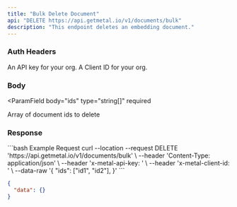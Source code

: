 ```yaml
---
title: "Bulk Delete Document"
api: "DELETE https://api.getmetal.io/v1/documents/bulk"
description: "This endpoint deletes an embedding document."
---
```


### Auth Headers

<ParamField required header="x-metal-api-key" type="string">
  An API key for your org.
</ParamField>

<ParamField required header="x-metal-client-id" type="string">
  A Client ID for your org.
</ParamField>

### Body

<ParamField
  body="ids"
  type="string[]"
  required
>
  Array of document ids to delete
</ParamField>

### Response

<ResponseField name="data" type="object"></ResponseField>

<RequestExample>
```bash Example Request
curl --location --request DELETE 'https://api.getmetal.io/v1/documents/bulk' \
--header 'Content-Type: application/json' \
--header 'x-metal-api-key: <api-key>' \
--header 'x-metal-client-id: <client-id>' \
--data-raw '{
    "ids": ["id1", "id2"],
}'
```

</RequestExample>

<ResponseExample>

```json Response
{
  "data": {}
}
```

</ResponseExample>
